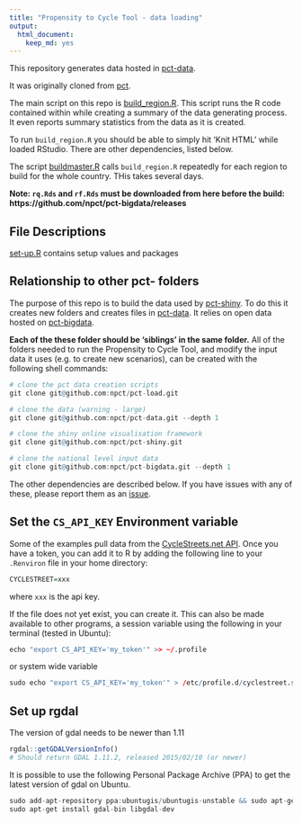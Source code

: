 ```yaml
---
title: "Propensity to Cycle Tool - data loading"
output:
  html_document:
    keep_md: yes
---
```


This repository generates data hosted in [pct-data](https://github.com/npct/pct-data).

It was originally cloned from [pct](https://github.com/npct/pct).

The main script on this repo is [build_region.R](https://github.com/npct/pct-load/blob/master/build_region.R).
This script runs the R code contained within while creating a summary of the data generating process.
It even reports summary statistics from the data as it is created.

To run `build_region.R` you should be able to simply hit 'Knit HTML' while loaded RStudio.
There are other dependencies, listed below.

The script [buildmaster.R ](https://github.com/npct/pct-load/blob/master/buildmaster.R) calls `build_region.R` repeatedly for each region to build for the whole country. THis takes several days.

**Note: `rq.Rds` and `rf.Rds` must be downloaded from here before the build: https://github.com/npct/pct-bigdata/releases **

## File Descriptions

[set-up.R](https://github.com/npct/pct-load/blob/master/set-up.R) contains setup values and packages  

## Relationship to other pct- folders

The purpose of this repo is to build the data used by [pct-shiny](https://github.com/npct/pct-shiny).
To do this it creates new folders and creates files in [pct-data](https://github.com/npct/pct-data).
It relies on open data hosted on [pct-bigdata](https://github.com/npct/pct-bigdata/).

**Each of the these folder should be 'siblings' in the same folder.**
All of the folders needed to run the Propensity to Cycle Tool, and modify the input data it uses (e.g. to create new scenarios), can be created with the following shell commands:

```r
# clone the pct data creation scripts
git clone git@github.com:npct/pct-load.git 

# clone the data (warning - large)
git clone git@github.com:npct/pct-data.git --depth 1

# clone the shiny online visualisation framework
git clone git@github.com:npct/pct-shiny.git 

# clone the national level input data
git clone git@github.com:npct/pct-bigdata.git --depth 1
```

The other dependencies are described below.
If you have issues with any of these, please report them as an [issue](https://github.com/npct/pct-load/issues).

## Set the `CS_API_KEY` Environment variable

Some of the examples pull data from the
[CycleStreets.net API](http://www.cyclestreets.net/api/).
Once you have a token, you can add it to R by
adding the following line
to your `.Renviron` file in your home directory:

```r
CYCLESTREET=xxx
```

where `xxx` is the api key.

If the file does not yet exist, you can create it.
This can also be made available to other programs,
a session variable using the following in your terminal (tested in Ubuntu):

```r
echo "export CS_API_KEY='my_token'" >> ~/.profile
```

or system wide variable

```r
sudo echo "export CS_API_KEY='my_token'" > /etc/profile.d/cyclestreet.sh
```

## Set up rgdal

The version of gdal needs to be newer than 1.11
```r
rgdal::getGDALVersionInfo()
# Should return GDAL 1.11.2, released 2015/02/10 (or newer)

```

It is possible to use the following Personal Package Archive (PPA) to get the latest version of gdal on Ubuntu.

```r
sudo add-apt-repository ppa:ubuntugis/ubuntugis-unstable && sudo apt-get update
sudo apt-get install gdal-bin libgdal-dev
```
